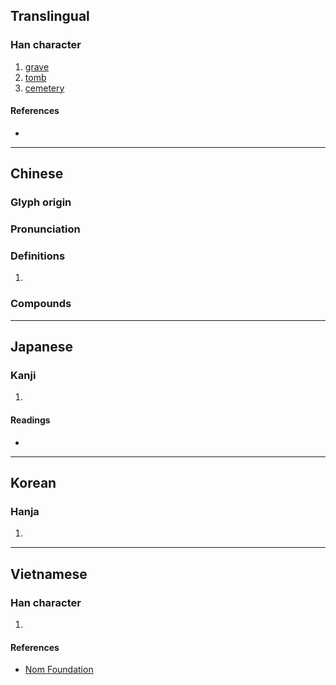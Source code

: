 {{also|茔}}
{{character info}}
==Translingual==

===Han character===
{{Han char|rn=32|rad=土|as=10|sn=13|four=99104|canj=FFBG|ids=⿱𤇾土}}

# [[grave]]
# [[tomb]]
# [[cemetery]]

====References====
* {{Han ref|kx=0235.020|dkj=05320|dj=0472.290|hdz=10474.050|uh=584B|ud=22603|bh=B6F7|bd=46839}}

----

==Chinese==
{{zh-forms|s=茔}}

===Glyph origin===
{{Han etym}}

===Pronunciation===
{{zh-pron
|m=yíng
|c=jing4
|mc=y
|oc=y
|cat=
}}

===Definitions===
{{zh-hanzi}}

# {{rfdef|zh}}

===Compounds===
{{zh-der|塋記|塋域|先塋|塋地|墳塋|祖塋}}

----

==Japanese==

===Kanji===
{{ja-kanji|grade=|rs=土10}}

# {{rfdef|ja|sort=土10}}

====Readings====
* {{ja-readings|on=[[えい]] (ei)|kun=[[はか]] (haka)}}

----

==Korean==

===Hanja===
{{ko-hanja|hangeul=영|rv=yeong|mr=yŏng}}

# {{rfdef|ko|sort=土10}}

----

==Vietnamese==

===Han character===
{{vi-readings|reading=uýnh, doanh, uýnh|rs=土10}}

# {{rfdef|vi|sort=土10}}

====References====
* [http://nomfoundation.org/common/nom_details.php?codepoint=584b Nom Foundation]